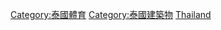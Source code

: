 {{Commonscat|Sports venues in Thailand}}

[[Category:泰國體育|Category:泰國體育]]
[[Category:泰國建築物|Category:泰國建築物]]
[[Category:亞洲各國體育場地|Thailand]]
